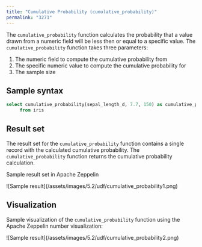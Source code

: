 ```yaml
---
title: "Cumulative Probability (cumulative_probability)"
permalink: "3271"
---
```


The `cumulative_probability` function calculates the probability that a value drawn from a numeric field will be less then or equal to a specific value. The `cumulative_probability` function takes three parameters:

1. The numeric field to compute the cumulative probability from
2. The specific numeric value to compute the cumulative probability for
3. The sample size

## Sample syntax

```sql
select cumulative_probability(sepal_length_d, 7.7, 150) as cumulative_prob
     from iris
```

## Result set

The result set for the `cumulative_probability` function contains a single record with the calculated cumulative probability. The `cumulative_probability` function returns the cumulative probability calculation.

Sample result set in Apache Zeppelin

<Frame>![Sample result](/assets/images/5.2/udf/cumulative_probability1.png)</Frame>

## Visualization

Sample visualization of the `cumulative_probability` function using the Apache Zeppelin number visualization:

<Frame>![Sample result](/assets/images/5.2/udf/cumulative_probability2.png)</Frame>